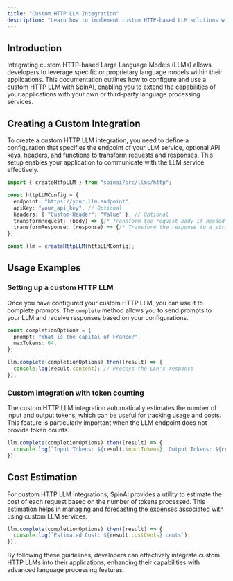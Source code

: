 ```yaml
---
title: "Custom HTTP LLM Integration"
description: "Learn how to implement custom HTTP-based LLM solutions with SpinAI."
---
```


## Introduction

Integrating custom HTTP-based Large Language Models (LLMs) allows developers to leverage specific or proprietary language models within their applications. This documentation outlines how to configure and use a custom HTTP LLM with SpinAI, enabling you to extend the capabilities of your applications with your own or third-party language processing services.

## Creating a Custom Integration

To create a custom HTTP LLM integration, you need to define a configuration that specifies the endpoint of your LLM service, optional API keys, headers, and functions to transform requests and responses. This setup enables your application to communicate with the LLM service effectively.

```typescript
import { createHttpLLM } from "spinai/src/llms/http";

const httpLLMConfig = {
  endpoint: "https://your.llm.endpoint",
  apiKey: "your_api_key", // Optional
  headers: { "Custom-Header": "Value" }, // Optional
  transformRequest: (body) => {/* Transform the request body if needed */},
  transformResponse: (response) => {/* Transform the response to a string */},
};

const llm = createHttpLLM(httpLLMConfig);
```

## Usage Examples

### Setting up a custom HTTP LLM

Once you have configured your custom HTTP LLM, you can use it to complete prompts. The `complete` method allows you to send prompts to your LLM and receive responses based on your configurations.

```typescript
const completionOptions = {
  prompt: "What is the capital of France?",
  maxTokens: 64,
};

llm.complete(completionOptions).then((result) => {
  console.log(result.content); // Process the LLM's response
});
```

### Custom integration with token counting

The custom HTTP LLM integration automatically estimates the number of input and output tokens, which can be useful for tracking usage and costs. This feature is particularly important when the LLM endpoint does not provide token counts.

```typescript
llm.complete(completionOptions).then((result) => {
  console.log(`Input Tokens: ${result.inputTokens}, Output Tokens: ${result.outputTokens}`);
});
```

## Cost Estimation

For custom HTTP LLM integrations, SpinAI provides a utility to estimate the cost of each request based on the number of tokens processed. This estimation helps in managing and forecasting the expenses associated with using custom LLM services.

```typescript
llm.complete(completionOptions).then((result) => {
  console.log(`Estimated Cost: ${result.costCents} cents`);
});
```

By following these guidelines, developers can effectively integrate custom HTTP LLMs into their applications, enhancing their capabilities with advanced language processing features.